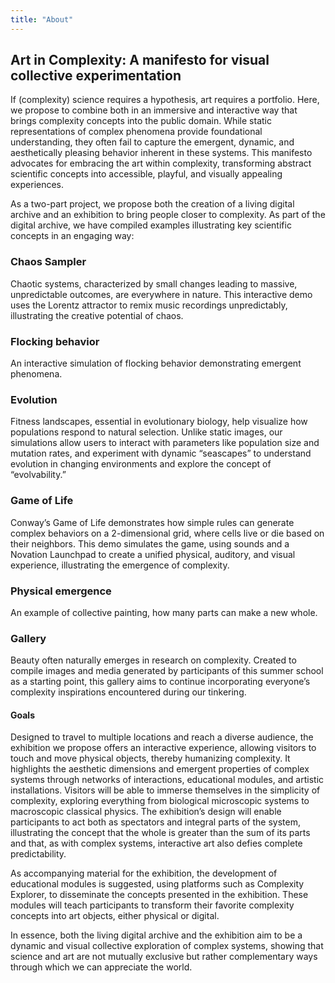 ```yaml
---
title: "About"
---
```



## Art in Complexity: A manifesto for visual collective experimentation  
 
If (complexity) science requires a hypothesis, art requires a portfolio. Here, we propose to combine both in an immersive and interactive way that brings complexity concepts into the public domain. While static representations of complex phenomena provide foundational understanding, they often fail to capture the emergent, dynamic, and aesthetically pleasing behavior inherent in these systems. This manifesto advocates for embracing the art within complexity, transforming abstract scientific concepts into accessible, playful, and visually appealing experiences. 

As a two-part project, we propose both the creation of a living digital archive and an exhibition to bring people closer to complexity. As part of the digital archive, we have compiled examples illustrating key scientific concepts in an engaging way:

### Chaos Sampler
Chaotic systems, characterized by small changes leading to massive, unpredictable outcomes, are everywhere in nature. This interactive demo uses the Lorentz attractor to remix music recordings unpredictably, illustrating the creative potential of chaos.

### Flocking behavior
An interactive simulation of flocking behavior demonstrating emergent phenomena.

### Evolution
Fitness landscapes, essential in evolutionary biology, help visualize how populations respond to natural selection. Unlike static images, our simulations allow users to interact with parameters like population size and mutation rates, and experiment with dynamic "seascapes" to understand evolution in changing environments and explore the concept of "evolvability."

### Game of Life
Conway’s Game of Life demonstrates how simple rules can generate complex behaviors on a 2-dimensional grid, where cells live or die based on their neighbors. This demo simulates the game, using sounds and a Novation Launchpad to create a unified physical, auditory, and visual experience, illustrating the emergence of complexity.

### Physical emergence
An example of collective painting, how many parts can make a new whole.

### Gallery
Beauty often naturally emerges in research on complexity. Created to compile images and media generated by participants of this summer school as a starting point, this gallery aims to continue incorporating everyone’s complexity inspirations encountered during our tinkering.

#### Goals
Designed to travel to multiple locations and reach a diverse audience, the exhibition we propose offers an interactive experience, allowing visitors to touch and move physical objects, thereby humanizing complexity. It highlights the aesthetic dimensions and emergent properties of complex systems through networks of interactions, educational modules, and artistic installations. Visitors will be able to immerse themselves in the simplicity of complexity, exploring everything from biological microscopic systems to macroscopic classical physics. The exhibition's design will enable participants to act both as spectators and integral parts of the system, illustrating the concept that the whole is greater than the sum of its parts and that, as with complex systems, interactive art also defies complete predictability.
 
As accompanying material for the exhibition, the development of educational modules is suggested, using platforms such as Complexity Explorer, to disseminate the concepts presented in the exhibition. These modules will teach participants to transform their favorite complexity concepts into art objects, either physical or digital.
 
In essence, both the living digital archive and the exhibition aim to be a dynamic and visual collective exploration of complex systems, showing that science and art are not mutually exclusive but rather complementary ways through which we can appreciate the world.
